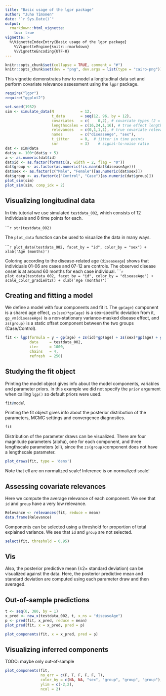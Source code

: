 ```yaml
---
title: "Basic usage of the lgpr package"
author: "Juho Timonen"
date: "`r Sys.Date()`"
output: 
  rmarkdown::html_vignette:
    toc: true
vignette: >
  %\VignetteIndexEntry{Basic usage of the lgpr package}
    %\VignetteEngine{knitr::rmarkdown}
    %\VignetteEncoding{UTF-8}
---
```


```r
knitr::opts_chunk$set(collapse = TRUE, comment = "#")
knitr::opts_chunk$set(dev = "png", dev.args = list(type = "cairo-png"))
```

This vignette demonstrates how to model a longitudinal data set and perform covariate relevance assessment using the `lgpr` package.

```r
require("lgpr")
require("ggplot2")
```

```r
set.seed(1932)
sim <- simulate_data(N            = 12,                     
                     t_data       = seq(12, 96, by = 12),
                     covariates   = c(    0,2), # covariate types (2 = cat)
                     lengthscales = c(16,24,1,16), # true effect lengthscales
                     relevances   = c(0,1,1,1), # true covariate relevances
                     names        = c("diseaseAge", "sex"),
                     t_jitter     = 0,  # jitter in time points
                     snr          = 3)    # signal-to-noise ratio
dat <- sim@data
dat$y <- 100*(dat$y + 5)
a <- as.numeric(dat$id)
dat$id <- as.factor(formatC(a, width = 2, flag = "0"))
dat$group <- as.factor(as.numeric(!is.nan(dat$diseaseAge)))
dat$sex <- as.factor(c("Male", "Female")[as.numeric(dat$sex)])
dat$group <- as.factor(c("Control", "Case")[as.numeric(dat$group)])
plot_sim(sim)
plot_sim(sim, comp_idx = 2)
```

## Visualizing longitudinal data
In this tutorial we use simulated `testdata_002`, which consists of 12 individuals and 8 time points for each. 

``````r
str(testdata_002)
```

The `plot_data` function
can be used to visualize the data in many ways.

``````r
plot_data(testdata_002, facet_by = "id", color_by = "sex") + xlab('Age (months)')
```

Coloring according to the disease-related age (`diseaseage`) shows that individuals 01-06 are cases and 07-12 are controls. The observed disease onset is at around 60
months for each case individual.
``````r
plot_data(testdata_002, facet_by = "id", color_by = "diseaseAge") +
  scale_color_gradient2() + xlab('Age (months)')
```


## Creating and fitting a model
We define a model with four components and fit it. The `gp(age)` component
is a shared age effect, `zs(sex)*gp(age)` is a sex-specific deviation from it,
`gp_vm(diseaseAge)` is a non-stationary variance-masked disease effect, and
`zs(group)` is a static offset component between the two groups (Case/Control).

```r
fit <- lgp(formula = y ~ gp(age) + zs(id)*gp(age) + zs(sex)*gp(age) + gp_vm(diseaseAge) + zs(group),
           data     = testdata_002,
           iter     = 1000,
           chains   = 4,
           refresh  = 250)
```

## Studying the fit object
Printing the model object gives info about the model components, variables
and parameter priors. In this example we did not specify the `prior` argument when
calling `lgp()` so default priors were used.
```r
fit@model
```

Printing the fit object gives info about the posterior distribution of the
parameters, MCMC settings and convergence diagnostics.
```r
fit
```

Distribution of the parameter draws can be visualized. There are four magnitude
parameters (alpha), one for each component, and three lengthscale parameters
(ell), since the `zs(group)`component does not have a lengthscale parameter.
```r
plot_draws(fit, type = 'dens')
```

Note that ell are on normalized scale! Inference is on normalized scale!

## Assessing covariate relevances
Here we compute the average relevance of each component. We see that `id` and `group` have a very low relevance.
```r
Relevance <- relevances(fit, reduce = mean)
data.frame(Relevance)
```

Components can be selected using a threshold for proportion of total explained variance. We see that `id` and `group` are not selected.
```r
select(fit, threshold = 0.95)
```

## Vis

Also, the posterior predictive mean ($\pm 2 \times$ standard deviation) can
be visualized against the data. Here, the posterior predictive mean and
standard deviation are computed using each parameter draw and then averaged.

## Out-of-sample predictions

```r
t <- seq(0, 380, by = 1)
x_pred <- new_x(testdata_002, t, x_ns = "diseaseAge")
p <- pred(fit, x_pred, reduce = mean)
plot_pred(fit, x = x_pred, pred = p)
```

```r
plot_components(fit, x = x_pred, pred = p)
```


## Visualizing inferred components
TODO: maybe only out-of-sample
```r
plot_components(fit, 
                no_err = c(F, T, F, F, F, T), 
                color_by = c(NA, NA, "sex", "group", "group", "group"),
                ylim = c(-2,2),
                ncol = 2)
```
